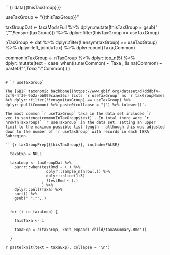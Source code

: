 ```{r data{{thisTaxGroup}}}

  useTaxGroup <- "{{thisTaxGroup}}"

  taxGroupDat <- taxaModsFull %>%
    dplyr::mutate(thisTaxGroup = gsub(" ","",!!ensym(taxGroup))) %>%
    dplyr::filter(thisTaxGroup == useTaxGroup)

  nTaxGroup <- dat %>%
    dplyr::filter(!!ensym(taxGroup) == useTaxGroup) %>%
    dplyr::left_join(luTax) %>%
    dplyr::count(Taxa,Common)
  
  commonInTaxGroup <- nTaxGroup %>%
    dplyr::top_n(5) %>%
    dplyr::mutate(text = case_when(is.na(Common) ~ Taxa
                                   , !is.na(Common) ~ paste0("_",Taxa,"_: ",Common)
                                   )
                  )

```

# `r useTaxGroup`

The [GBIF taxonomic backbone](https://www.gbif.org/dataset/d7dddbf4-2cf0-4f39-9b2a-bb099caae36c) lists `r useTaxGroup` as `r taxGroupNames %>% dplyr::filter(!!ensym(taxGroup) == useTaxGroup) %>% dplyr::pull(Common) %>% paste0(collapse = "|") %>% tolower()`.

The most common `r useTaxGroup` taxa in the data set included `r vec_to_sentence(commonInTaxGroup$text)`. In total there were `r nrow(nTaxGroup)` `r useTaxGroup` in the data set, setting an upper limit to the maximum possible list length - although this was adjusted down to the number of `r useTaxGroup` with records in each IBRA Subregion.

```{r taxGroupPrep{{thisTaxGroup}}, include=FALSE}

  taxaExp = NULL

  taxaLoop <- taxGroupDat %>%
    purrr::when(testRmd ~ (.) %>%
                  dplyr::sample_n(nrow(.)) %>%
                  dplyr::slice(1:3)
                , !testRmd ~ (.)
                ) %>%
    dplyr::pull(Taxa) %>%
    sort() %>%
    gsub(" ","",.)
    

  for (i in taxaLoop) {
    
    thisTaxa <- i
    
    taxaExp = c(taxaExp, knit_expand('child/taxaSummary.Rmd'))
    
  }

```

`r paste(knit(text = taxaExp), collapse = '\n')`